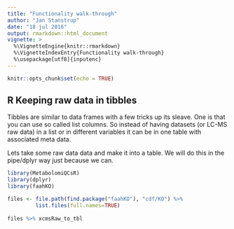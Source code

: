 ```yaml
---
title: "Functionality walk-through"
author: "Jan Stanstrup"
date: "18 jul 2016"
output: rmarkdown::html_document
vignette: >
  %\VignetteEngine{knitr::rmarkdown}
  %\VignetteIndexEntry{Functionality walk-through}
  %\usepackage[utf8]{inputenc}
---
```


```r
knitr::opts_chunk$set(echo = TRUE)
```

## R Keeping raw data in tibbles

Tibbles are similar to data frames with a few tricks up its sleave. One is that you can use so called list columns.
So instead of having datasets (or LC-MS raw data) in a list or in different variables it can be in one table with associated meta data.

Lets take some raw data data and make it into a table. We will do this in the pipe/dplyr way just because we can.

```r
library(MetabolomiQCsR)
library(dplyr)
library(faahKO)
```

```r
files <- file.path(find.package("faahKO"), "cdf/KO") %>% 
         list.files(full.names=TRUE)
 
files %>% xcmsRaw_to_tbl
```



